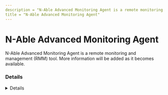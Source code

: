 ```yaml
---
description = "N-Able Advanced Monitoring Agent is a remote monitoring and management (RMM) tool. More information will be added as it becomes available."
title = "N-Able Advanced Monitoring Agent"
---
```




# N-Able Advanced Monitoring Agent

N-Able Advanced Monitoring Agent is a remote monitoring and management (RMM) tool. More information will be added as it becomes available.

### Details
<Details author={""}
         category={""}
         created={""}
         website={""}
         lastModified={"2/9/2024"}
         privileges={""}
         free={ "" }
         verification={""}
/>

#### Installation Paths
<Card code={ ["Agent_*_RW.exe", "BASEClient.exe", "BASupApp.exe", "BASupSrvc.exe", "BASupSrvcCnfg.exe", "BASupTSHelper.exe"] }/>





### Forensic Artifacts




#### Network Artifacts
<EuiSpacer size="xl"/>
<NetworkArtifactsTable data={ [{"Description": "Known remote domains", "Domains": ["*remote.management", "*.logicnow.com", "*systemmonitor.us", "*systemmonitor.eu.com", "*system-monitor.com", "systemmonitor.us.cdn.cloudflare.net", "*cloudbackup.management", "*systemmonitor.co.uk", "*.n-able.com", "*.beanywhere.com ", "*.swi-tc.com"], "Ports": []}] }/>




### Detections
- Detects potential network activity of N-Able Advanced Monitoring Agent RMM tool
  - [Sigma Rule](https://github.com/magicsword-io/LOLRMM/blob/main/detections/sigma/n-able_advanced_monitoring_agent_network_sigma.yml)
- Detects potential processes activity of N-Able Advanced Monitoring Agent RMM tool
  - [Sigma Rule](https://github.com/magicsword-io/LOLRMM/blob/main/detections/sigma/n-able_advanced_monitoring_agent_processes_sigma.yml)

### References
- [https://documentation.n-able.com/takecontrol/troubleshooting/Content/kb/Take-Control-Standalone-Ports-and-Domains-Firewall-and-AV-Exclusions.htm](https://documentation.n-able.com/takecontrol/troubleshooting/Content/kb/Take-Control-Standalone-Ports-and-Domains-Firewall-and-AV-Exclusions.htm)

